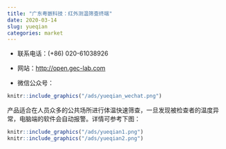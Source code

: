 ```yaml
---
title: "广东粤嵌科技：红外测温筛查终端"
date: 2020-03-14
slug: yueqian
categories: market
---
```



- 联系电话：(+86) 020-61038926

- 网站：<http://open.gec-lab.com>

- 微信公众号：

```r
knitr::include_graphics("/ads/yueqian_wechat.png")
```

产品适合在人员众多的公共场所进行体温快速筛查，一旦发现被检查者的温度异常，电脑端的软件会自动报警。详情可参考下图：

```r
knitr::include_graphics("/ads/yueqian1.png")
knitr::include_graphics("/ads/yueqian2.png")
```
